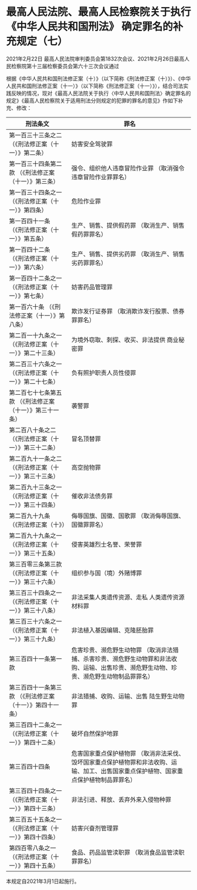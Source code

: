 # 最高人民法院、最高人民检察院关于执行《中华人民共和国刑法》 确定罪名的补充规定（七）

2021年2月22日 最高人民法院审判委员会第1832次会议、2021年2月26日最高人民检察院第十三届检察委员会第六十三次会议通过

  

根据《中华人民共和国刑法修正案（十）》（以下简称《刑法修正案（十）》）、《中华人民共和国刑法修正案（十一）》（以下简称《刑法修正案（十一）》），结合司法实践反映的情况，现对《最高人民法院关于执行〈中华人民共和国刑法〉确定罪名的规定》《最高人民检察院关于适用刑法分则规定的犯罪的罪名的意见》作如下补充、修改：

<!-- TABLE -->
| 刑法条文 |罪名 |
|-----|-----|
| 第一百三十三条之二 （《刑法修正案（十一）》第二条） |妨害安全驾驶罪 |
| 第一百三十四条第二款 （《刑法修正案（十一）》第三条） |强令、组织他人违章冒险作业罪 （取消强令违章冒险作业罪罪名） |
| 第一百三十四条之一 （《刑法修正案（十一）》第四条） |危险作业罪 |
| 第一百四十一条 （《刑法修正案（十一）》第五条） |生产、销售、提供假药罪 （取消生产、销售假药罪罪名） |
| 第一百四十二条 （《刑法修正案（十一）》第六条） |生产、销售、提供劣药罪 （取消生产、销售劣药罪罪名） |
| 第一百四十二条之一 （《刑法修正案（十一）》第七条） |妨害药品管理罪 |
| 第一百六十条 （《刑法修正案（十一）》第八条） |欺诈发行证券罪 （取消欺诈发行股票、债券罪罪名） |
| 第二百一十九条之一 （《刑法修正案（十一）》第二十三条） |为境外窃取、刺探、收买、非法提供 商业秘密罪 |
| 第二百三十六条之一 （《刑法修正案（十一）》第二十七条） |负有照护职责人员性侵罪 |
| 第二百七十七条第五款 （《刑法修正案（十一）》第三十一条） |袭警罪 |
| 第二百八十条之二 （《刑法修正案（十一）》第三十二条） |冒名顶替罪 |
| 第二百九十一条之二 （《刑法修正案（十一）》第三十三条） |高空抛物罪 |
| 第二百九十三条之一 （《刑法修正案（十一）》第三十四条） |催收非法债务罪 |
| 第二百九十九条 （《刑法修正案（十》） |侮辱国旗、国徽、国歌罪 （取消侮辱国旗、国徽罪罪名） |
| 第二百九十九条之一 （《刑法修正案（十一）》第三十五条） |侵害英雄烈士名誉、荣誉罪 |
| 第三百零三条第三款 （《刑法修正案（十一）》第三十六条） |组织参与国（境）外赌博罪 |
| 第三百三十四条之一 （《刑法修正案（十一）》第三十八条） |非法采集人类遗传资源、走私 人类遗传资源材料罪 |
| 第三百三十六条之一 （《刑法修正案（十一）》第三十九条） |非法植入基因编辑、克隆胚胎罪 |
| 第三百四十一条第一款 |危害珍贵、濒危野生动物罪 （取消非法猎捕、杀害珍贵、濒危野生动物罪和非法收购、运输、出售珍贵、濒危野生动物、珍贵、濒危野生动物制品罪罪名） |
| 第三百四十一条第三款 （《刑法修正案（十一）》第四十一条） |非法猎捕、收购、运输、出售 陆生野生动物罪 |
| 第三百四十二条之一 （《刑法修正案（十一）》第四十二条） |破坏自然保护地罪 |
| 第三百四十四条 |危害国家重点保护植物罪 （取消非法采伐、毁坏国家重点保护植物罪和非法收购、运输、加工、出售国家重点保护植物、国家重点保护植物制品罪罪名） |
| 第三百四十四条之一 （《刑法修正案（十一）》第四十三条） |非法引进、释放、丢弃外来入侵物种罪 |
| 第三百五十五条之一 （《刑法修正案（十一）》第四十四条） |妨害兴奋剂管理罪 |
| 第四百零八条之一 （《刑法修正案（十一）》第四十五条） |食品、药品监管渎职罪 （取消食品监管渎职罪罪名） |
<!-- TABLE END -->

本规定自2021年3月1日起施行。


